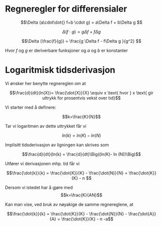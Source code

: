 
# Regneregler for differensialer
$$\Delta (a\cdot\dot{} f+b \cdot g) = a\Delta f + b\Delta g $$

$$\Delta (f\cdot g) =  g \Delta f + f \Delta g   $$

$$\Delta (\frac{f}{g}) = \frac{g \Delta f - f\Delta g }{g^2} $$

Hvor $f$ og $g$ er deriverbare funksjoner og $a$ og $b$ er konstanter

# Logaritmisk tidsderivasjon

Vi ønsker her benytte regnereglen om at 

$$\frac{d}{dt}(ln(X))= \frac{\dot{X}}{X} \equiv x \text{ hvor } x \text{ gir uttrykk for prosentvis vekst over tid}$$


Vi starter med å definere:

$$k=\frac{K}{N}$$

Tar vi logaritmen av dette uttrykket får vi

$$ln(k) = ln(K)- ln (N)$$

Implisitt tidsderivasjon av ligningen kan skrives som

$$\frac{d}{dt}(ln(k) = \frac{d}{dt}\Big((ln(K)- ln (N))\Big)$$

Utfører vi derivasjonen mhp. tid får vi

$$\frac{\dot{k}}{k} = \frac{\dot{K}}{K} - \frac{\dot{N}}{N} = \frac{\dot{K}}{K}  - n $$


Dersom vi istedet har å gjøre med
$$k=\frac{K}{AN}$$

Kan man vise, ved bruk av nøyakige de samme regnereglene, at

$$\frac{\dot{k}}{k} = \frac{\dot{K}}{K} - \frac{\dot{N}}{N} - \frac{\dot{A}}{A} = \frac{\dot{K}}{K} - n -a$$








